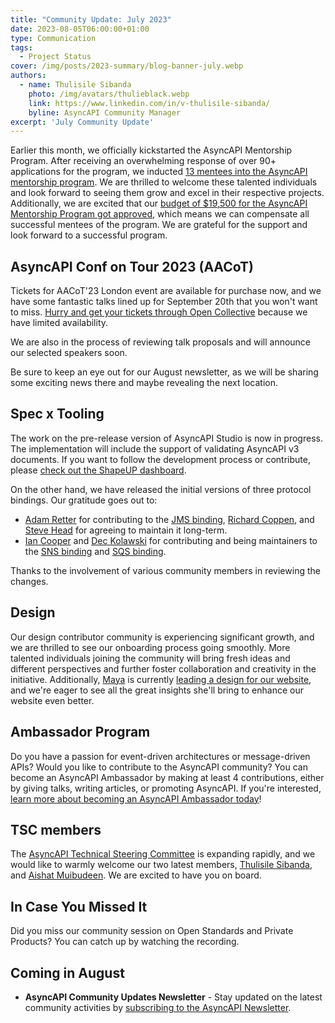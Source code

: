 ```yaml
---
title: "Community Update: July 2023"
date: 2023-08-05T06:00:00+01:00
type: Communication
tags:
  - Project Status
cover: /img/posts/2023-summary/blog-banner-july.webp
authors:
  - name: Thulisile Sibanda
    photo: /img/avatars/thulieblack.webp
    link: https://www.linkedin.com/in/v-thulisile-sibanda/
    byline: AsyncAPI Community Manager
excerpt: 'July Community Update'
---
```


Earlier this month, we officially kickstarted the AsyncAPI Mentorship Program. After receiving an overwhelming response of over 90+ applications for the program, we inducted [13 mentees into the AsyncAPI mentorship program](https://github.com/asyncapi/community/tree/master/mentorship/asyncapi-mentorship/2023). We are thrilled to welcome these talented individuals and look forward to seeing them grow and excel in their respective projects. Additionally, we are excited that our [budget of $19,500 for the AsyncAPI Mentorship Program got approved](), which means we can compensate all successful mentees of the program. We are grateful for the support and look forward to a successful program.


## AsyncAPI Conf on Tour 2023 (AACoT) 

Tickets for AACoT'23 London event are available for purchase now, and we have some fantastic talks lined up for September 20th that you won't want to miss. [Hurry and get your tickets through Open Collective](https://opencollective.com/asyncapi/events/asyncapi-conference-on-tour-6b3c0aa1/contribute/asyncapi-conference-on-tour-london-61313) because we have limited availability. 

We are also in the process of reviewing talk proposals and will announce our selected speakers soon. 

Be sure to keep an eye out for our August newsletter, as we will be sharing some exciting news there and maybe revealing the next location.

## Spec x Tooling
The work on the pre-release version of AsyncAPI Studio is now in progress. The implementation will include the support of validating AsyncAPI v3 documents. If you want to follow the development process or contribute, please [check out the ShapeUP dashboard](https://shapeit.app/projects/org/asyncapi/22/cycles/fa1e9a31?issue=I_kwDODou01c5r29cR).

On the other hand, we have released the initial versions of three protocol bindings. Our gratitude goes out to:
- [Adam Retter](https://github.com/adamretter) for contributing to the [JMS binding](https://github.com/asyncapi/bindings/tree/master/jms), [Richard Coppen](https://github.com/rcoppen), and [Steve Head](https://github.com/SrfHead) for agreeing to maintain it long-term.
- [Ian Cooper](https://github.com/iancooper) and [Dec Kolawski](https://github.com/dpwdec) for contributing and being maintainers to the [SNS binding](https://github.com/asyncapi/bindings/tree/master/sns) and [SQS binding](https://github.com/asyncapi/bindings/tree/master/sqs).

Thanks to the involvement of various community members in reviewing the changes.

## Design
Our design contributor community is experiencing significant growth, and we are thrilled to see our onboarding process going smoothly. More talented individuals joining the community will bring fresh ideas and different perspectives and further foster collaboration and creativity in the initiative. Additionally, [Maya](https://github.com/Mayaleeeee) is currently [leading a design for our website](https://www.figma.com/file/NC2FUyFAccF08uP5RbsbAB/AsyncAPI-Design-Audit?type=design&node-id=1113%3A4309&mode=design&t=iKAh2NOduAjQpsty-1), and we're eager to see all the great insights she'll bring to enhance our website even better.

## Ambassador Program
Do you have a passion for event-driven architectures or message-driven APIs? Would you like to contribute to the AsyncAPI community? You can become an AsyncAPI Ambassador by making at least 4 contributions, either by giving talks, writing articles, or promoting AsyncAPI. If you're interested, [learn more about becoming an AsyncAPI Ambassador today](https://www.asyncapi.com/community/ambassadors)!

## TSC members

The [AsyncAPI Technical Steering Committee](https://www.asyncapi.com/community/tsc) is expanding rapidly, and we would like to warmly welcome our two latest members, [Thulisile Sibanda](https://www.linkedin.com/in/v-thulisile-sibanda), and [Aishat Muibudeen](https://www.linkedin.com/in/aishatmuibudeen). We are excited to have you on board.

## In Case You Missed It

Did you miss our community session on Open Standards and Private Products? You can catch up by watching the recording.

<YouTube id="WlD5rqmfezw" />

## Coming in August

- **AsyncAPI Community Updates Newsletter** - Stay updated on the latest community activities by [subscribing to the AsyncAPI Newsletter](https://www.asyncapi.com/newsletter).


